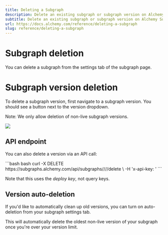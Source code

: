 ```yaml
---
title: Deleting a Subgraph
description: Delete an existing subgraph or subgraph version on Alchemy Subgraphs.
subtitle: Delete an existing subgraph or subgraph version on Alchemy Subgraphs.
url: https://docs.alchemy.com/reference/deleting-a-subgraph
slug: reference/deleting-a-subgraph
---
```


# Subgraph deletion

You can delete a subgraph from the settings tab of the subgraph page.

# Subgraph version deletion

To delete a subgraph version, first navigate to a subgraph version. You should see a button next to the version dropdown.

Note: We only allow deletion of non-live subgraph versions.

![](49fe89b-spaces_NMaiOyVuvMhJW4VFvNeM_uploads_git-blob-b7dfb7f245c935dd6958117b05ff57011ce2c568_delete_subgraph_version_example.png)

## API endpoint

You can also delete a version via an API call:

<CodeGroup>
  ```bash bash
  curl -X DELETE https://subgraphs.alchemy.com/api/subgraphs/<ORGANIZATION>/<SUBGRAPH_NAME>/<VERSION_NAME>/delete \
      -H 'x-api-key: <DEPLOY_KEY>'
  ```
</CodeGroup>

Note that this uses the *deploy key*, not query keys.

## Version auto-deletion

If you'd like to automatically clean up old versions, you can turn on auto-deletion from your subgraph settings tab.

This will automatically delete the oldest non-live version of your subgraph once you're over your version limit.
